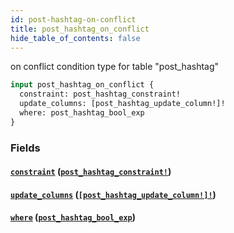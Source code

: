 ```yaml
---
id: post-hashtag-on-conflict
title: post_hashtag_on_conflict
hide_table_of_contents: false
---
```


on conflict condition type for table "post_hashtag"

```graphql
input post_hashtag_on_conflict {
  constraint: post_hashtag_constraint!
  update_columns: [post_hashtag_update_column!]!
  where: post_hashtag_bool_exp
}
```

### Fields

#### [`constraint`](#) ([`post_hashtag_constraint!`](../enums/post-hashtag-constraint))

#### [`update_columns`](#) ([`[post_hashtag_update_column!]!`](../enums/post-hashtag-update-column))

#### [`where`](#) ([`post_hashtag_bool_exp`](../inputs/post-hashtag-bool-exp))
